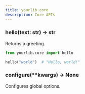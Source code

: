 ```yaml
---
title: yourlib.core
description: Core APIs
---
```


### hello(text: str) -> str

Returns a greeting.

```python
from yourlib.core import hello

hello("world")  # "Hello, world!"
```

### configure(**kwargs) -> None

Configures global options.
